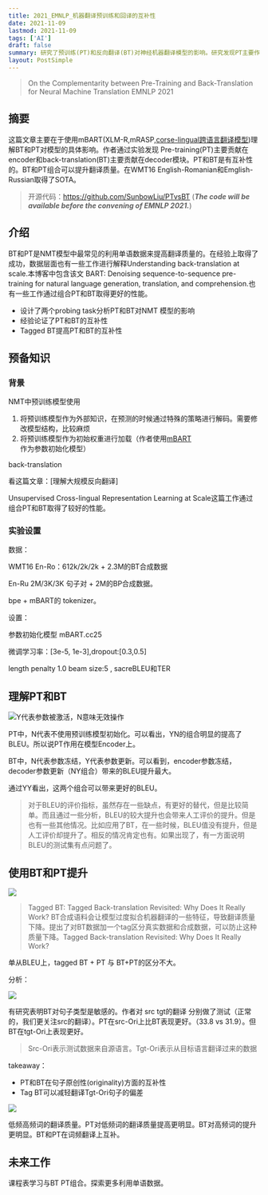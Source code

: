 ```yaml
---
title: 2021_EMNLP_机器翻译预训练和回译的互补性
date: 2021-11-09
lastmod: 2021-11-09
tags: ['AI']
draft: false
summary: 研究了预训练(PT)和反向翻译(BT)对神经机器翻译模型的影响。研究发现PT主要作用于编码器,BT主要作用于解码器,两者具有互补性。结合PT和BT可以提高翻译质量,在WMT16英语-罗马尼亚语和英语-俄语任务上取得了最先进的结果。
layout: PostSimple
---
```


> On the Complementarity between Pre-Training and Back-Translation for Neural Machine Translation EMNLP 2021

## 摘要

这篇文章主要在于使用mBART(XLM-R,mRASP,[corse-lingual跨语言翻译模型](https://cloud.tencent.com/developer/article/1740267))理解BT和PT对模型的具体影响。作者通过实验发现 Pre-training(PT)主要贡献在encoder和back-translation(BT)主要贡献在decoder模块。PT和BT是有互补性的。BT和PT组合可以提升翻译质量。在WMT16 English-Romanian和Emglish-Russian取得了SOTA。

> 开源代码：https://github.com/SunbowLiu/PTvsBT
> (**_The code will be available before the convening of EMNLP 2021._**)

## 介绍

BT和PT是NMT模型中最常见的利用单语数据来提高翻译质量的。在经验上取得了成功，数据层面也有一些工作进行解释Understanding back-translation at scale.本博客中包含该文 BART: Denoising sequence-to-sequence pre-training for natural language generation, translation, and comprehension.也有一些工作通过组合PT和BT取得更好的性能。

- 设计了两个probing task分析PT和BT对NMT 模型的影响
- 经验论证了PT和BT的互补性
- Tagged BT提高PT和BT的互补性

## 预备知识

### 背景

NMT中预训练模型使用

1. 将预训练模型作为外部知识，在预测的时候通过特殊的策略进行解码。需要修改模型结构，比较麻烦
2. 将预训练模型作为初始权重进行加载（作者使用[mBART](https://zhuanlan.zhihu.com/p/366525006)作为参数初始化模型）

back-translation

看这篇文章：[理解大规模反向翻译]

Unsupervised Cross-lingual Representation Learning at Scale这篇工作通过组合PT和BT取得了较好的性能。

### 实验设置

数据：

WMT16 En-Ro：612k/2k/2k + 2.3M的BT合成数据

En-Ru 2M/3K/3K 句子对 + 2M的BP合成数据。

bpe + mBART的 tokenizer。

设置：

参数初始化模型 mBART.cc25

微调学习率：[3e-5, 1e-3],dropout:[0.3,0.5]

length penalty 1.0 beam size:5 , sacreBLEU和TER

## 理解PT和BT

![Y代表参数被激活，N意味无效操作](https://tz-1256822507.cos.ap-hongkong.myqcloud.com/typora/2021-11-821458514.png)

PT中，N代表不使用预训练模型初始化。可以看出，YN的组合明显的提高了BLEU。所以说PT作用在模型Encoder上。

BT中，N代表参数冻结，Y代表参数更新。可以看到，encoder参数冻结，decoder参数更新（NY组合）带来的BLEU提升最大。

通过YY看出，这两个组合可以带来更好的BLEU。

> 对于BLEU的评价指标，虽然存在一些缺点，有更好的替代，但是比较简单。而且通过一些分析，BLEU的较大提升也会带来人工评价的提升。但是也有一些其他情况。比如应用了BT，在一些时候，BLEU值没有提升，但是人工评价却提升了。相反的情况肯定也有。如果出现了，有一方面说明BLEU的测试集有点问题了。

## 使用BT和PT提升

![](https://tz-1256822507.cos.ap-hongkong.myqcloud.com/typora/2021-11-1867551569.png)

> Tagged BT: Tagged Back-translation Revisited: Why Does It Really Work? BT合成语料会让模型过度拟合机器翻译的一些特征，导致翻译质量下降。提出了对BT数据加一个tag区分真实数据和合成数据，可以防止这种质量下降。Tagged Back-translation Revisited: Why Does It Really Work?

单从BLEU上，tagged BT + PT 与 BT+PT的区分不大。

分析：

![](https://tz-1256822507.cos.ap-hongkong.myqcloud.com/typora/2021-11-3421711702.png)

有研究表明BT对句子类型是敏感的。作者对 src tgt的翻译 分别做了测试（正常的，我们更关注src的翻译）。PT在src-Ori上比BT表现更好。（33.8 vs 31.9）。但BT在tgt-Ori上表现更好。

> Src-Ori表示测试数据来自源语言。Tgt-Ori表示从目标语言翻译过来的数据

takeaway：

- PT和BT在句子原创性(originality)方面的互补性
- Tag BT可以减轻翻译Tgt-Ori句子的偏差

![](https://tz-1256822507.cos.ap-hongkong.myqcloud.com/typora/2021-11-1605084617.png)

低频高频词的翻译质量。PT对低频词的翻译质量提高更明显。BT对高频词的提升更明显。BT和PT在词频翻译上互补。

## 未来工作

课程表学习与BT PT组合。探索更多利用单语数据。
